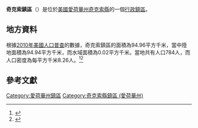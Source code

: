 {{noteTA
|G1=USState
|G2=地名
|G3=Unit
}}
{{Infobox settlement
|official_name            = 奇克索鎮區
|native_name = Chickasaw Township
|settlement_type          = [[行政鎮區|行政鎮區]]
|image_skyline            = 
|imagesize                = 
|image_map                = Map highlighting Chickasaw Township, Chickasaw County, Iowa.svg
|mapsize                  = 250px
|pushpin_map  =USA Iowa
|pushpin_label = 奇克索鎮區
|pushpin_label_position   = top
|pushpin_map_caption      = 奇克索鎮區在愛荷華州的位置
|subdivision_type         = [[世界政區索引|國家]]
|subdivision_type1        = [[美国州份|州份]]
|subdivision_type2        = [[愛荷華州行政区划|縣]]
|subdivision_name         = [[美国|美国]]
|subdivision_name1        = [[愛荷華州|愛荷華州]]
|subdivision_name2        = [[奇克索縣_(愛荷華州)|奇克索縣]]
|elevation_ft             = 1056
|elevation_m              = 322
|timezone                 = [[北美中部時區|北美中部時區]]
|area_total_km2           = 94.96
|area_land_km2            = 94.94
|area_water_km2           = 0.02
|area_total_sq_mi         = 
|area_land_sq_mi          = 
|area_water_sq_mi         = 
|population_as_of         = [[2010年美國人口普查|2010]]
|population_footnotes     = 
|population_total         = 784
|population_density_km2   = auto
|population_density_sq_mi = auto
|utc_offset               = -6
|coordinates              = {{coord|43|02|10|N|92|29|31|W|type:city_region:US-AL_source:GNS-enwiki|display=inline,title}}
| coor_pinpoint           = 
| coordinates_footnotes   = 
|timezone_DST             = CDT
|utc_offset_DST           = -5
|postal_code_type         = [[美國郵區編號|郵區編號]]
|postal_code              = 
|area_code                = {{link-en|电话区号641|Area code 641|641}}
|blank_name = [[地名信息系统|GNIS ID]]
|blank_info = 467599
}}
'''奇克索鎮區'''（{{lang-en|Chickasaw Township}}）是位於[[美國|美國]][[愛荷華州|愛荷華州]][[奇克索縣_(愛荷華州)|奇克索縣]]的一個[[行政鎮區|行政鎮區]]。

== 地方資料 ==
根據[[2010年美國人口普查|2010年美國人口普查]]的數據，奇克索鎮區的面積為94.96平方千米，當中陸地面積為94.94平方千米，而水域面積為0.02平方千米。當地共有人口784人，而人口密度為每平方千米8.26人。<ref name="GR8">{{cite web|url=http://factfinder2.census.gov|publisher=[[美国人口调查局|美国人口调查局]]|accessdate=2011-05-14|title=American FactFinder|archive-date=2013-09-11|archive-url=https://web.archive.org/web/20130911234518/http://factfinder2.census.gov/|dead-url=no}}</ref><ref>{{cite web|url=https://www.citypopulation.de/en/usa/iowa/admin/|title=USA: Iowa (Counties and Townships) - City Population}}</ref>

== 參考文獻 ==
{{reflist}}

{{奇克索縣 (愛荷華州)}}

{{DEFAULTSORT:Chickasaw Township}}
[[Category:愛荷華州鎮區|Category:愛荷華州鎮區]]
[[Category:奇克索縣鎮區_(愛荷華州)|Category:奇克索縣鎮區 (愛荷華州)]]

{{Iowa-geo-stub}}